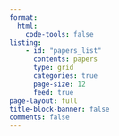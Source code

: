 ```yaml
---
format:
  html:
    code-tools: false
listing:
    - id: "papers_list"
      contents: papers
      type: grid
      categories: true
      page-size: 12
      feed: true
page-layout: full
title-block-banner: false
comments: false
---
```

